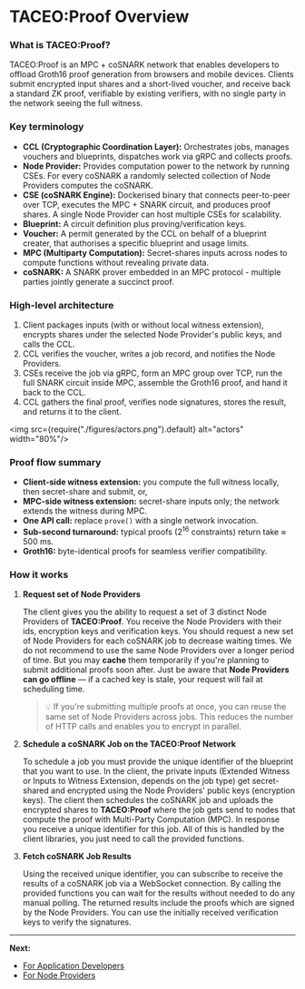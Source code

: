 # TACEO:Proof Overview

### What is TACEO:Proof?

TACEO:Proof is an MPC + coSNARK network that enables developers to offload Groth16 proof generation from browsers and mobile devices. 
Clients submit encrypted input shares and a short-lived voucher, and receive back a standard ZK proof, verifiable by existing verifiers, with no single party in the network seeing the full witness.

### Key terminology

- **CCL (Cryptographic Coordination Layer):** Orchestrates jobs, manages vouchers and blueprints, dispatches work via gRPC and collects proofs.
- **Node Provider:** Provides computation power to the network by running CSEs. For every coSNARK a randomly selected collection of Node Providers computes the coSNARK.
- **CSE (coSNARK Engine):** Dockerised binary that connects peer-to-peer over TCP, executes the MPC + SNARK circuit, and produces proof shares. A single Node Provider can host multiple CSEs for scalability.
- **Blueprint:** A circuit definition plus proving/verification keys.
- **Voucher:** A permit generated by the CCL on behalf of a blueprint creater, that authorises a specific blueprint and usage limits.
- **MPC (Multiparty Computation):** Secret-shares inputs across nodes to compute functions without revealing private data.
- **coSNARK:** A SNARK prover embedded in an MPC protocol - multiple parties jointly generate a succinct proof.

### High-level architecture

1. Client packages inputs (with or without local witness extension), encrypts shares under the selected Node Provider's public keys, and calls the CCL.
2. CCL verifies the voucher, writes a job record, and notifies the Node Providers.
3. CSEs receive the job via gRPC, form an MPC group over TCP, run the full SNARK circuit inside MPC, assemble the Groth16 proof, and hand it back to the CCL.
5. CCL gathers the final proof, verifies node signatures, stores the result, and returns it to the client.

<img src={require("./figures/actors.png").default} alt="actors" width="80%"/>


### Proof flow summary

- **Client-side witness extension:** you compute the full witness locally, then secret-share and submit, or,
- **MPC-side witness extension:** secret-share inputs only; the network extends the witness during MPC.
- **One API call:** replace `prove()` with a single network invocation.
- **Sub-second turnaround:** typical proofs ($2^{16}$ constraints) return take $\approx$ 500 ms.
- **Groth16:** byte-identical proofs for seamless verifier compatibility.

### How it works

1) **Request set of Node Providers**

    The client gives you the ability to request a set of 3 distinct Node Providers of **TACEO:Proof**.
    You receive the Node Providers with their ids, encryption keys and verification keys.
    You should request a new set of Node Providers for each coSNARK job to decrease waiting times.
    We do not recommend to use the same Node Providers over a longer period of time.
    But you may **cache** them temporarily if you're planning to submit additional proofs soon after. Just be aware that **Node Providers can go offline** — if a cached key is stale, your request will fail at scheduling time.
    > 💡 If you're submitting multiple proofs at once, you can reuse the same set of Node Providers across jobs. This reduces the number of HTTP calls and enables you to encrypt in parallel.

2) **Schedule a coSNARK Job on the TACEO:Proof Network**

    To schedule a job you must provide the unique identifier of the blueprint that you want to use.
    In the client, the private inputs (Extended Witness or Inputs to Witness Extension, depends on the job type) get secret-shared and encrypted using the Node Providers' public keys (encryption keys).
    The client then schedules the coSNARK job and uploads the encrypted shares to **TACEO:Proof** where the job gets send to nodes that compute the proof with Multi-Party Computation (MPC).
    In response you receive a unique identifier for this job.
    All of this is handled by the client libraries, you just need to call the provided functions.

3) **Fetch coSNARK Job Results**

    Using the received unique identifier, you can subscribe to receive the results of a coSNARK job via a WebSocket connection.
    By calling the provided functions you can wait for the results without needed to do any manual polling.
    The returned results include the proofs which are signed by the Node Providers.
    You can use the initially received verification keys to verify the signatures.

---

**Next:**

- [For Application Developers](../dev/quickstart)
- [For Node Providers](../ops/onboarding)
